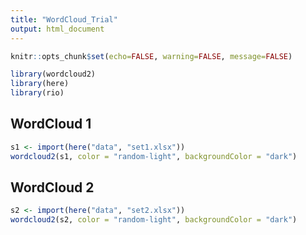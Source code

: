 ```yaml
---
title: "WordCloud_Trial"
output: html_document
---
```


```r
knitr::opts_chunk$set(echo=FALSE, warning=FALSE, message=FALSE)
```

```r
library(wordcloud2)
library(here)
library(rio)
```

## WordCloud 1
```r
s1 <- import(here("data", "set1.xlsx"))
wordcloud2(s1, color = "random-light", backgroundColor = "dark")
```

## WordCloud 2
```r
s2 <- import(here("data", "set2.xlsx"))
wordcloud2(s2, color = "random-light", backgroundColor = "dark")
```
